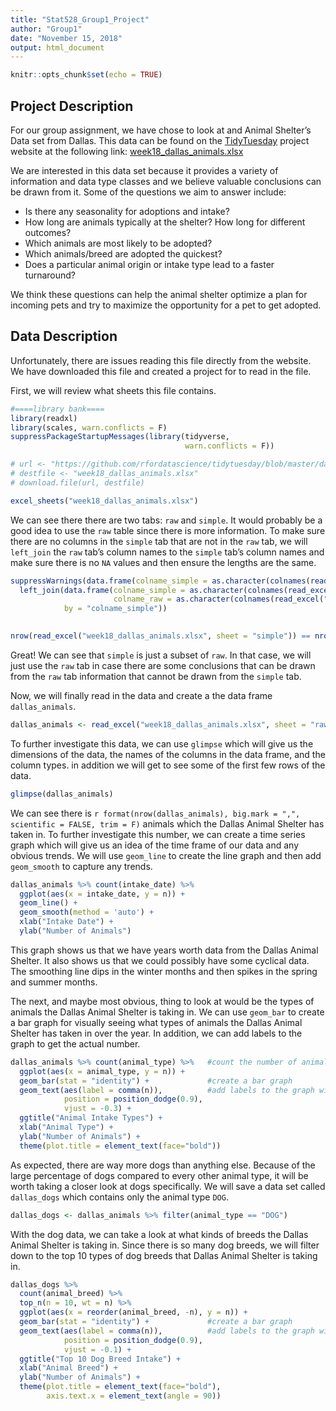 ```yaml
---
title: "Stat528_Group1_Project"
author: "Group1"
date: "November 15, 2018"
output: html_document
---
```


```r
knitr::opts_chunk$set(echo = TRUE)
```

## Project Description

For our group assignment, we have chose to look at and Animal Shelter's Data set from Dallas. This data can be found on the [TidyTuesday](https://github.com/rfordatascience/tidytuesday) project website at the following link: [week18_dallas_animals.xlsx](https://github.com/rfordatascience/tidytuesday/blob/master/data/2018-07-31/week18_dallas_animals.xlsx)

We are interested in this data set because it provides a variety of information and data type classes and we believe valuable conclusions can be drawn from it. Some of the questions we aim to answer include:

* Is there any seasonality for adoptions and intake?
* How long are animals typically at the shelter? How long for different outcomes?
* Which animals are most likely to be adopted?
* Which animals/breed  are adopted the quickest?
* Does a particular animal origin or intake type lead to a faster turnaround?

We think these questions can help the animal shelter optimize a plan for incoming pets and try to maximize the opportunity for a pet to get adopted.

## Data Description

Unfortunately, there are issues reading this file directly from the website. We have downloaded this file and created a project for to read in the file.

First, we will review what sheets this file contains.

```r
#====library bank====
library(readxl)
library(scales, warn.conflicts = F)
suppressPackageStartupMessages(library(tidyverse,
                                       warn.conflicts = F))

# url <- "https://github.com/rfordatascience/tidytuesday/blob/master/data/2018-07-31/week18_dallas_animals.xlsx"
# destfile <- "week18_dallas_animals.xlsx"
# download.file(url, destfile)

excel_sheets("week18_dallas_animals.xlsx")
```

We can see there there are two tabs: `raw` and `simple`. It would probably be a good idea to use the `raw` table since there is more information. To make sure there are no columns in the `simple` tab that are not in the `raw` tab, we will `left_join` the `raw` tab's column names to the `simple` tab's column names and make sure there is no `NA` values and then ensure the lengths are the same.

```r
suppressWarnings(data.frame(colname_simple = as.character(colnames(read_excel("week18_dallas_animals.xlsx", sheet = "simple")))) %>%
  left_join(data.frame(colname_simple = as.character(colnames(read_excel("week18_dallas_animals.xlsx", sheet = "raw"))),
                       colname_raw = as.character(colnames(read_excel("week18_dallas_animals.xlsx", sheet = "raw")))),
            by = "colname_simple"))
       
```

```r
nrow(read_excel("week18_dallas_animals.xlsx", sheet = "simple")) == nrow(read_excel("week18_dallas_animals.xlsx", sheet = "raw"))
```

Great! We can see that `simple` is just a subset of `raw`. In that case, we will just use the `raw` tab in case there are some conclusions that can be drawn from the `raw` tab information that cannot be drawn from the `simple` tab.

Now, we will finally read in the data and create a the data frame `dallas_animals`.

```r
dallas_animals <- read_excel("week18_dallas_animals.xlsx", sheet = "raw", na = "NA")
```

To further investigate this data, we can use `glimpse` which will give us the dimensions of the data, the names of the columns in the data frame, and the column types. in addition we will get to see some of the first few rows of the data.

```r
glimpse(dallas_animals)
```

We can see there is `r format(nrow(dallas_animals), big.mark = ",", scientific = FALSE, trim = F)` animals which the Dallas Animal Shelter has taken in. To further investigate this number, we can create a time series graph which will give us an idea of the time frame of our data and any obvious trends. We will use `geom_line` to create the line graph and then add `geom_smooth` to capture any trends.

```r
dallas_animals %>% count(intake_date) %>%
  ggplot(aes(x = intake_date, y = n)) +
  geom_line() +
  geom_smooth(method = 'auto') +
  xlab("Intake Date") +
  ylab("Number of Animals")
```

This graph shows us that we have years worth data from the Dallas Animal Shelter. It also shows us that we could possibly have some cyclical data. The smoothing line dips in the winter months and then spikes in the spring and summer months.

The next, and maybe most obvious, thing to look at would be the types of animals the Dallas Animal Shelter is taking in. We can use `geom_bar` to create a bar graph for visually seeing what types of animals the Dallas Animal Shelter has taken in over the year. In addition, we can add labels to the graph to get the actual number.

```r
dallas_animals %>% count(animal_type) %>%   #count the number of animals
  ggplot(aes(x = animal_type, y = n)) +
  geom_bar(stat = "identity") +             #create a bar graph
  geom_text(aes(label = comma(n)),          #add labels to the graph with a 1,000's comma
            position = position_dodge(0.9),
            vjust = -0.3) +
  ggtitle("Animal Intake Types") +
  xlab("Animal Type") +
  ylab("Number of Animals") +
  theme(plot.title = element_text(face="bold"))
```

As expected, there are way more dogs than anything else. Because of the large percentage of dogs compared to every other animal type, it will be worth taking a closer look at dogs specifically. We will save a data set called `dallas_dogs` which contains only the animal type `DOG`.

```r
dallas_dogs <- dallas_animals %>% filter(animal_type == "DOG")
```

With the dog data, we can take a look at what kinds of breeds the Dallas Animal Shelter is taking in. Since there is so many dog breeds, we will filter down to the top 10 types of dog breeds that Dallas Animal Shelter is taking in.

```r
dallas_dogs %>%
  count(animal_breed) %>%
  top_n(n = 10, wt = n) %>%
  ggplot(aes(x = reorder(animal_breed, -n), y = n)) +
  geom_bar(stat = "identity") +             #create a bar graph
  geom_text(aes(label = comma(n)),          #add labels to the graph with a 1,000's comma
            position = position_dodge(0.9),
            vjust = -0.1) +
  ggtitle("Top 10 Dog Breed Intake") +
  xlab("Animal Breed") +
  ylab("Number of Animals") +
  theme(plot.title = element_text(face="bold"),
        axis.text.x = element_text(angle = 90))
```

